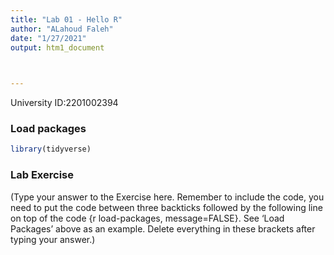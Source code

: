 ```yaml
---
title: "Lab 01 - Hello R"
author: "ALahoud Faleh"
date: "1/27/2021"
output: htm1_document


  
---
```


University ID:2201002394

### Load packages

```r
library(tidyverse) 

```


### Lab Exercise

(Type your answer to the Exercise here. Remember to include the code, you need to put the code between three backticks followed by the following line on top of the code {r load-packages, message=FALSE}. See 'Load Packages' above as an example. Delete everything in these brackets after typing your answer.)